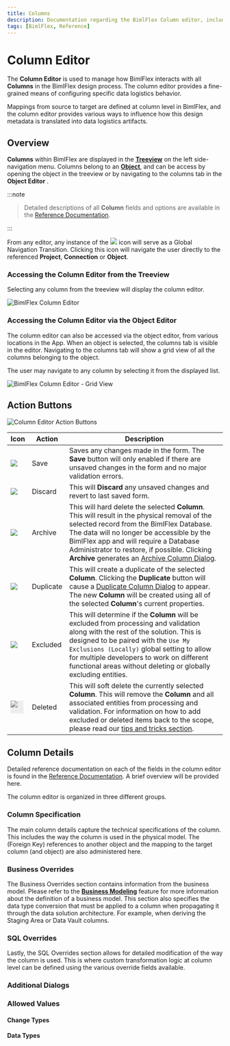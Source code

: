 ---
title: Columns
description: Documentation regarding the BimlFlex Column editor, including editor fields, action buttons, field descriptions, setting options, and overrides.
tags: [BimlFlex, Reference]
---


# Column Editor

The **Column Editor** is used to manage how BimlFlex interacts with all **Columns** in the BimlFlex design process. The column editor provides a fine-grained means of configuring specific data logistics behavior.

Mappings from source to target are defined at column level in BimlFlex, and the column editor provides various ways to influence how this design metadata is translated into data logistics artifacts.

## Overview

**Columns** within BimlFlex are displayed in the [**Treeview**](bimlflex-treeview) on the left side-navigation menu. Columns belong to an [**Object**](bimlflex-object-editor), and can be access by opening the object in the treeview or by navigating to the columns tab in the **Object Editor** .
:::note


> Detailed descriptions of all **Column** fields and options are available in the [Reference Documentation](bimlflex-app-reference-documentation-Columns).

:::


From any editor, any instance of the <img class="icon-inline" src="images/svg-icons/navigate.svg"/> icon will serve as a Global Navigation Transition. Clicking this icon will navigate the user directly to the referenced **Project**, **Connection** or **Object**.

### Accessing the Column Editor from the Treeview

Selecting any column from the treeview will display the column editor.

![BimlFlex Column Editor](images/bfx-columns-editor.png "BimlFlex Column Editor")

### Accessing the Column Editor via the Object Editor

The column editor can also be accessed via the object editor, from various locations in the App. When an object is selected, the columns tab is visible in the  editor. Navigating to the columns tab will show a grid view of all the columns belonging to the object.

The user may navigate to any column by selecting it from the displayed list.

![BimlFlex Column Editor - Grid View](images/bfx-columns-editor-listview.png "BimlFlex Column Editor - Grid View")

## Action Buttons

![Column Editor Action Buttons](images/bfx-objects-action-buttons.png "Column Editor Action Buttons")

| Icon | Action | Description |
|-|-|-|
| <div class="icon-col m-5"><img src="images/svg-icons/save.svg" /></div> | Save | Saves any changes made in the form. The **Save** button will only enabled if there are unsaved changes in the form and no major validation errors. |
| <div class="icon-col m-5"><img src="images/svg-icons/discard.svg" /></div> | Discard | This will **Discard** any unsaved changes and revert to last saved form. |
| <div class="icon-col m-5"><img src="images/svg-icons/archive-delete.svg" /></div> | Archive | This will hard delete the selected **Column**. This will result in the physical removal of the selected record from the BimlFlex Database. The data will no longer be accessible by the BimlFlex app and will require a Database Administrator to restore, if possible. Clicking **Archive** generates an [Archive Column Dialog](#archive-column-dialog).|
| <div class="icon-col m-5"><img src="images/svg-icons/duplicate-objects.svg" /></div> | Duplicate | This will create a duplicate of the selected **Column**. Clicking the **Duplicate** button will cause a [Duplicate Column Dialog](#duplicate-column-dialog) to appear. The new **Column** will be created using all of the selected **Column**'s current properties. |
| <div class="icon-col m-5"><img src="images/svg-icons/checkbox-indeterminate.svg" /></div> | Excluded | This will determine if the **Column** will be excluded from processing and validation along with the rest of the solution. This is designed to be paired with the `Use My Exclusions (Locally)` global setting to allow for multiple developers to work on different functional areas without deleting or globally excluding entities. |
|<div class="icon-col m-5" style="width:30px; height:30px;background:#EEE;"><img style="filter: brightness(100%) contrast(95%) grayscale(100%);" src="images/bimlflex-app-action-switch.png" /></div>|Deleted|This will soft delete the currently selected **Column**. This will remove the **Column** and all associated entities from processing and validation. For information on how to add excluded or deleted items back to the scope, please read our [tips and tricks section](xref:bimlflex-tips-and-tricks-overview#restoring-an-excluded-or-deleted-entity).|

## Column Details

Detailed reference documentation on each of the fields in the column editor is found in the [Reference Documentation](bimlflex-app-reference-documentation-Columns). A brief overview will be provided here.

The column editor is organized in three different groups.

### Column Specification

The main column details capture the technical specifications of the column. This includes the way the column is used in the physical model. The (Foreign Key) references to another object and the mapping to the target column (and object) are also administered here.

### Business Overrides

The Business Overrides section contains information from the business model. Please refer to the [**Business Modeling**](bimlflex-business-modeling) feature for more information about the definition of a business model. This section also specifies the data type conversion that must be applied to a column when propagating it through the data solution architecture. For example, when deriving the Staging Area or Data Vault columns.

### SQL Overrides

Lastly, the SQL Overrides section allows for detailed modification of the way the column is used. This is where custom transformation logic at column level can be defined using the various override fields available.

### Additional Dialogs

<DialogArchiveColumnSingle />

<DialogDuplicateColumn />

### Allowed Values

#### Change Types

<EnumChangeType />

#### Data Types

<EnumDataType />

